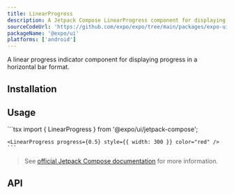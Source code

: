 ```yaml
---
title: LinearProgress
description: A Jetpack Compose LinearProgress component for displaying linear progress indicators.
sourceCodeUrl: 'https://github.com/expo/expo/tree/main/packages/expo-ui'
packageName: '@expo/ui'
platforms: ['android']
---
```



A linear progress indicator component for displaying progress in a horizontal bar format.

## Installation

<APIInstallSection />

## Usage

<Tabs>
  <Tab label="Preview">
    <ContentSpotlight
      alt="LinearProgress component on Android."
      src="/static/images/expo-ui/linearprogress/android.png"
      className="max-w-[380px]"
    />
  </Tab>
  <Tab label="Code">
    ```tsx
    import { LinearProgress } from '@expo/ui/jetpack-compose';

    <LinearProgress progress={0.5} style={{ width: 300 }} color="red" />
    ```

  </Tab>
</Tabs>

> See [official Jetpack Compose documentation](https://developer.android.com/develop/ui/compose/components/progress) for more information.

## API

<APISection packageName="expo-ui/jetpack-compose/linearprogress" apiName="LinearProgress" />
